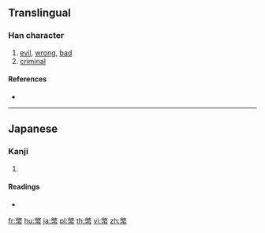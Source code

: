 {{character info/new}}
{{also|幣}}
==Translingual==

===Han character===
{{Han char|rn=50|rad=巾|as=12|sn=15|four=|canj=FKLB,XFKLB|ids=⿰敞巾}}

# [[evil]], [[wrong]], [[bad]]
# [[criminal]]

====References====
* {{Han ref|kx=0337.031|hdz=10754.011|uh=5E64|ud=24164}}

----

==Japanese==

===Kanji===
{{ja-kanji|grade=|rs=巾12}}

# {{defn|lang=ja|sort=巾12}}

====Readings====
* {{ja-readings|on=[[へい]] (hei)|kun=}}

[[fr:幤]]
[[hu:幤]]
[[ja:幤]]
[[pl:幤]]
[[th:幤]]
[[vi:幤]]
[[zh:幤]]